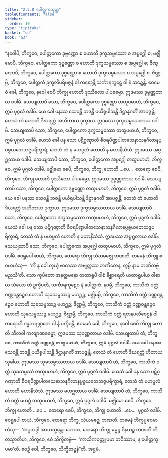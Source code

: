 ```yaml
---
title: "2.5.8 ပေါတ္ထကသုတ္တ"
tableOfContents: false
sidebar:
  order: 10
type: "tipitaka"
basket: "su"
book: "a3"
---
```



<DynamicBreadcrumb />

<Division number="100" book="a3">

<Paragraph number="828" book="a3">
“နဝေါပိ, ဘိက္ခဝေ, ပေါတ္ထကော ဒုဗ္ဗဏ္ဏော စ ဟောတိ ဒုက္ခသမ္ဖဿော စ အပ္ပဂ္ဃေါ စ; မဇ္ဈိမောပိ, ဘိက္ခဝေ, ပေါတ္ထကော ဒုဗ္ဗဏ္ဏော စ ဟောတိ ဒုက္ခသမ္ဖဿော စ အပ္ပဂ္ဃေါ စ; ဇိဏ္ဏောပိ, ဘိက္ခဝေ, ပေါတ္ထကော ဒုဗ္ဗဏ္ဏော စ ဟောတိ ဒုက္ခသမ္ဖဿော စ အပ္ပဂ္ဃေါ စ. ဇိဏ္ဏမ္ပိ, ဘိက္ခဝေ, ပေါတ္ထကံ ဥက္ခလိပရိမဇ္ဇနံ ဝါ ကရောန္တိ သင်္ကာရကူဋေ ဝါ နံ ဆဍ္ဍေန္တိ.
</Paragraph>

<Paragraph number="829" book="a3">
ဧဝမေဝံ ခေါ, ဘိက္ခဝေ, နဝေါ စေပိ ဘိက္ခု ဟောတိ ဒုဿီလော ပါပဓမ္မော. ဣဒမဿ ဒုဗ္ဗဏ္ဏတာယ ဝဒါမိ. သေယျထာပိ သော, ဘိက္ခဝေ, ပေါတ္ထကော ဒုဗ္ဗဏ္ဏော တထူပမာဟံ, ဘိက္ခဝေ, ဣမံ ပုဂ္ဂလံ ဝဒါမိ. ယေ ခေါ ပနဿ သေဝန္တိ ဘဇန္တိ ပယိရုပါသန္တိ ဒိဋ္ဌာနုဂတိံ အာပဇ္ဇန္တိ, တေသံ တံ ဟောတိ ဒီဃရတ္တံ အဟိတာယ ဒုက္ခာယ. ဣဒမဿ ဒုက္ခသမ္ဖဿတာယ ဝဒါမိ. သေယျထာပိ သော, ဘိက္ခဝေ, ပေါတ္ထကော ဒုက္ခသမ္ဖဿော တထူပမာဟံ, ဘိက္ခဝေ, ဣမံ ပုဂ္ဂလံ ဝဒါမိ. ယေသံ ခေါ ပန သော ပဋိဂ္ဂဏှာတိ စီဝရပိဏ္ဍပါတသေနာသနဂိလာနပ္ပစ္စယဘေသဇ္ဇပရိက္ခာရံ, တေသံ တံ န မဟပ္ဖလံ ဟောတိ န မဟာနိသံသံ. ဣဒမဿ အပ္ပဂ္ဃတာယ ဝဒါမိ. သေယျထာပိ သော, ဘိက္ခဝေ, ပေါတ္ထကော အပ္ပဂ္ဃေါ တထူပမာဟံ, ဘိက္ခဝေ, ဣမံ ပုဂ္ဂလံ ဝဒါမိ. မဇ္ဈိမော စေပိ, ဘိက္ခဝေ, ဘိက္ခု ဟောတိ …ပေ…  ထေရော စေပိ, ဘိက္ခဝေ, ဘိက္ခု ဟောတိ ဒုဿီလော ပါပဓမ္မော, ဣဒမဿ ဒုဗ္ဗဏ္ဏတာယ ဝဒါမိ. သေယျထာပိ သော, ဘိက္ခဝေ, ပေါတ္ထကော ဒုဗ္ဗဏ္ဏော တထူပမာဟံ, ဘိက္ခဝေ, ဣမံ ပုဂ္ဂလံ ဝဒါမိ. ယေ ခေါ ပနဿ သေဝန္တိ ဘဇန္တိ ပယိရုပါသန္တိ ဒိဋ္ဌာနုဂတိံ အာပဇ္ဇန္တိ, တေသံ တံ ဟောတိ ဒီဃရတ္တံ အဟိတာယ ဒုက္ခာယ. ဣဒမဿ ဒုက္ခသမ္ဖဿတာယ ဝဒါမိ. သေယျထာပိ သော, ဘိက္ခဝေ, ပေါတ္ထကော ဒုက္ခသမ္ဖဿော တထူပမာဟံ, ဘိက္ခဝေ, ဣမံ ပုဂ္ဂလံ ဝဒါမိ. ယေသံ ခေါ ပန သော ပဋိဂ္ဂဏှာတိ စီဝရပိဏ္ဍပါတသေနာသနဂိလာနပ္ပစ္စယဘေသဇ္ဇပရိက္ခာရံ, တေသံ တံ န မဟပ္ဖလံ ဟောတိ န မဟာနိသံသံ. ဣဒမဿ အပ္ပဂ္ဃတာယ ဝဒါမိ. သေယျထာပိ သော, ဘိက္ခဝေ, ပေါတ္ထကော အပ္ပဂ္ဃေါ တထူပမာဟံ, ဘိက္ခဝေ, ဣမံ ပုဂ္ဂလံ ဝဒါမိ.
</Paragraph>

<Paragraph number="830" book="a3">
ဧဝရူပေါ စာယံ, ဘိက္ခဝေ, ထေရော ဘိက္ခု သံဃမဇ္ဈေ ဘဏတိ. တမေနံ ဘိက္ခူ ဧဝမာဟံသု—  ‘ကိံ နု ခေါ တုယှံ ဗာလဿ အဗျတ္တဿ ဘဏိတေန, တွမ္ပိ နာမ ဘဏိတဗ္ဗံ မညသီ’တိ. သော ကုပိတော အနတ္တမနော တထာရူပိံ ဝါစံ နိစ္ဆာရေတိ ယထာရူပါယ ဝါစာယ သံဃော တံ ဥက္ခိပတိ, သင်္ကာရကူဋေဝ နံ ပေါတ္ထကံ.
</Paragraph>

<Paragraph number="831" book="a3">
နဝမ္ပိ, ဘိက္ခဝေ, ကာသိကံ ဝတ္ထံ ဝဏ္ဏဝန္တဉ္စေဝ ဟောတိ သုခသမ္ဖဿဉ္စ မဟဂ္ဃဉ္စ; မဇ္ဈိမမ္ပိ, ဘိက္ခဝေ, ကာသိကံ ဝတ္ထံ ဝဏ္ဏဝန္တဉ္စေဝ ဟောတိ သုခသမ္ဖဿဉ္စ မဟဂ္ဃဉ္စ; ဇိဏ္ဏမ္ပိ, ဘိက္ခဝေ, ကာသိကံ ဝတ္ထံ ဝဏ္ဏဝန္တဉ္စေဝ ဟောတိ သုခသမ္ဖဿဉ္စ မဟဂ္ဃဉ္စ. ဇိဏ္ဏမ္ပိ, ဘိက္ခဝေ, ကာသိကံ ဝတ္ထံ ရတနပလိဝေဌနံ ဝါ ကရောတိ ဂန္ဓကရဏ္ဍကေ ဝါ နံ ပက္ခိပန္တိ.
</Paragraph>

<Paragraph number="832" book="a3">
ဧဝမေဝံ ခေါ, ဘိက္ခဝေ, နဝေါ စေပိ ဘိက္ခု ဟောတိ သီလဝါ ကလျာဏဓမ္မော, ဣဒမဿ သုဝဏ္ဏတာယ ဝဒါမိ. သေယျထာပိ တံ, ဘိက္ခဝေ, ကာသိကံ ဝတ္ထံ ဝဏ္ဏဝန္တံ တထူပမာဟံ, ဘိက္ခဝေ, ဣမံ ပုဂ္ဂလံ ဝဒါမိ. ယေ ခေါ ပနဿ သေဝန္တိ ဘဇန္တိ ပယိရုပါသန္တိ ဒိဋ္ဌာနုဂတိံ အာပဇ္ဇန္တိ, တေသံ တံ ဟောတိ ဒီဃရတ္တံ ဟိတာယ သုခါယ. ဣဒမဿ သုခသမ္ဖဿတာယ ဝဒါမိ. သေယျထာပိ တံ, ဘိက္ခဝေ, ကာသိကံ ဝတ္ထံ သုခသမ္ဖဿံ တထူပမာဟံ, ဘိက္ခဝေ, ဣမံ ပုဂ္ဂလံ ဝဒါမိ. ယေသံ ခေါ ပန သော ပဋိဂ္ဂဏှာတိ စီဝရပိဏ္ဍပါတသေနာသနဂိလာနပ္ပစ္စယဘေသဇ္ဇပရိက္ခာရံ, တေသံ တံ မဟပ္ဖလံ ဟောတိ မဟာနိသံသံ. ဣဒမဿ မဟဂ္ဃတာယ ဝဒါမိ. သေယျထာပိ တံ, ဘိက္ခဝေ, ကာသိကံ ဝတ္ထံ မဟဂ္ဃံ တထူပမာဟံ, ဘိက္ခဝေ, ဣမံ ပုဂ္ဂလံ ဝဒါမိ. မဇ္ဈိမော စေပိ, ဘိက္ခဝေ, ဘိက္ခု ဟောတိ …ပေ…  ထေရော စေပိ, ဘိက္ခဝေ, ဘိက္ခု ဟောတိ …ပေ…  ပုဂ္ဂလံ ဝဒါမိ.
</Paragraph>

<Paragraph number="833" book="a3">
ဧဝရူပေါ စာယံ, ဘိက္ခဝေ, ထေရော ဘိက္ခု သံဃမဇ္ဈေ ဘဏတိ. တမေနံ ဘိက္ခူ ဧဝမာဟံသု—  ‘အပ္ပသဒ္ဒါ အာယသ္မန္တော ဟောထ, ထေရော ဘိက္ခု ဓမ္မဉ္စ ဝိနယဉ္စ ဘဏတီ’တိ. တသ္မာတိဟ, ဘိက္ခဝေ, ဧဝံ သိက္ခိတဗ္ဗံ—  ‘ကာသိကဝတ္ထူပမာ ဘဝိဿာမ, န ပေါတ္ထကူပမာ’တိ. ဧဝဉှိ ဝေါ, ဘိက္ခဝေ, သိက္ခိတဗ္ဗန်”တိ.

</Paragraph>
</Division>

<Paragraph number="834" type="center" book="a3">
အဋ္ဌမံ.
</Paragraph>